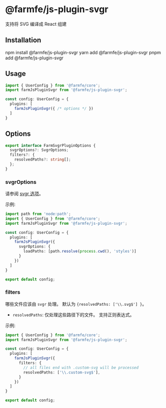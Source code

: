 
# @farmfe/js-plugin-svgr
支持将 SVG 编译成 React 组建

## Installation

<Tabs>
  <TabItem value="npm" label="npm">
    <CodeBlock>npm install @farmfe/js-plugin-svgr</CodeBlock>
  </TabItem>
  <TabItem value="yarn" label="yarn">
    <CodeBlock>yarn add @farmfe/js-plugin-svgr</CodeBlock>
  </TabItem>
  <TabItem value="pnpm" label="pnpm">
    <CodeBlock>pnpm add @farmfe/js-plugin-svgr</CodeBlock>
  </TabItem>
</Tabs>

## Usage
```ts {2,6}
import { UserConfig } from '@farmfe/core';
import farmJsPluginSvgr from '@farmfe/js-plugin-svgr';

const config: UserConfig = {
  plugins: [
    farmJsPluginSvgr({ /* options */ })
  ]
}
```

## Options
```ts
export interface FarmSvgrPluginOptions {
  svgrOptions?: SvgrOptions;
  filters?: {
    resolvedPaths?: string[];
  };
}
```

### svgrOptions
请参阅 [svgr 选项](https://react-svgr.com/docs/options/)。

示例:
```ts
import path from 'node:path';
import { UserConfig } from '@farmfe/core';
import farmJsPluginSvgr from '@farmfe/js-plugin-svgr';

const config: UserConfig = {
  plugins: [
    farmJsPluginSvgr({
      svgrOptions: {
        loadPaths: [path.resolve(process.cwd(), 'styles')]
      }
    })
  ]
}

export default config;
```

### filters
哪些文件应该由 `svgr` 处理。 默认为 `{resolvedPaths: ['\\.svg$'] }`。

* `resolvedPaths`: 仅处理这些路径下的文件。 支持正则表达式。

示例:
```ts
import { UserConfig } from '@farmfe/core';
import farmJsPluginSvgr from '@farmfe/js-plugin-svgr';

const config: UserConfig = {
  plugins: [
    farmJsPluginSvgr({
      filters: {
        // all files end with .custom-svg will be processed
        resolvedPaths: ['\\.custom-svg$'],
      }
    })
  ]
}

export default config;
```